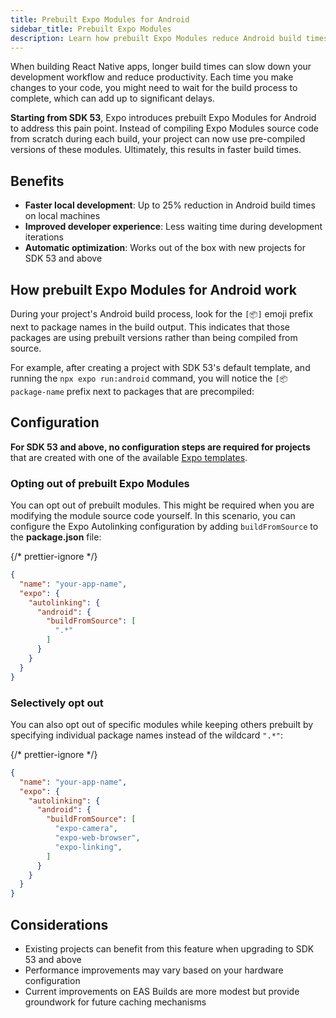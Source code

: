 ```yaml
---
title: Prebuilt Expo Modules for Android
sidebar_title: Prebuilt Expo Modules
description: Learn how prebuilt Expo Modules reduce Android build times by up to 25% on your machine.
---
```



When building React Native apps, longer build times can slow down your development workflow and reduce productivity. Each time you make changes to your code, you might need to wait for the build process to complete, which can add up to significant delays.

**Starting from SDK 53**, Expo introduces prebuilt Expo Modules for Android to address this pain point. Instead of compiling Expo Modules source code from scratch during each build, your project can now use pre-compiled versions of these modules. Ultimately, this results in faster build times.

## Benefits

- **Faster local development**: Up to 25% reduction in Android build times on local machines
- **Improved developer experience**: Less waiting time during development iterations
- **Automatic optimization**: Works out of the box with new projects for SDK 53 and above

## How prebuilt Expo Modules for Android work

During your project's Android build process, look for the `[📦]` emoji prefix next to package names in the build output. This indicates that those packages are using prebuilt versions rather than being compiled from source.

For example, after creating a project with SDK 53's default template, and running the `npx expo run:android` command, you will notice the `[📦 package-name` prefix next to packages that are precompiled:

<ContentSpotlight
  alt="An example of the prebuilt Expo Modules for Android build output."
  src="/static/images/guides/prebuilt-expo-modules-on-android.png"
  className="max-w-[280px]"
/>

## Configuration

**For SDK 53 and above, no configuration steps are required for projects** that are created with one of the available [Expo templates](/more/create-expo/#--template).

### Opting out of prebuilt Expo Modules

You can opt out of prebuilt modules. This might be required when you are modifying the module source code yourself. In this scenario, you can configure the Expo Autolinking configuration by adding `buildFromSource` to the **package.json** file:

{/* prettier-ignore */}
```json package.json
{
  "name": "your-app-name",
  "expo": {
    "autolinking": {
      "android": {
        "buildFromSource": [
          ".*"
        ]
      }
    }
  }
}
```

### Selectively opt out

You can also opt out of specific modules while keeping others prebuilt by specifying individual package names instead of the wildcard `".*"`:

{/* prettier-ignore */}
```json package.json
{
  "name": "your-app-name",
  "expo": {
    "autolinking": {
      "android": {
        "buildFromSource": [
          "expo-camera",
          "expo-web-browser",
          "expo-linking",
        ]
      }
    }
  }
}
```

## Considerations

- Existing projects can benefit from this feature when upgrading to SDK 53 and above
- Performance improvements may vary based on your hardware configuration
- Current improvements on EAS Builds are more modest but provide groundwork for future caching mechanisms
